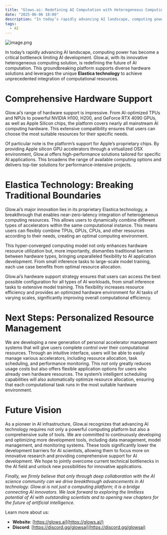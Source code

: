 ```yaml
---
title: "Glows.ai: Redefining AI Computation with Heterogeneous Computing"
date: "2025-06-06 18:00"
description: "In today’s rapidly advancing AI landscape, computing power has become a critical bottleneck limiting AI development."
tags:
  - AI
---
```


![image.png](./img/1_0I7MEEogKOdI52-GOe0bnQ.webp)

In today’s rapidly advancing AI landscape, computing power has become a critical bottleneck limiting AI development. Glow.ai, with its innovative heterogeneous computing solution, is redefining the future of AI computation. This groundbreaking platform supports diverse hardware solutions and leverages the unique **Elastica technology** to achieve unprecedented integration of computational resources.

# **Comprehensive Hardware Support**

Glow.ai’s range of hardware support is impressive. From AI-optimized TPUs and NPUs to powerful NVIDIA H100, H200, and GeForce RTX 4090 GPUs, as well as Apple Silicon chips, the platform covers nearly all mainstream AI computing hardware. This extensive compatibility ensures that users can choose the most suitable resources for their specific needs.

Of particular note is the platform’s support for Apple’s proprietary chips. By providing Apple silicon GPU accelerators through a virtualized OSX environment, Glow.ai offers high-performance solutions tailored for specific AI applications. This broadens the range of available computing options and delivers top-tier solutions for performance-intensive projects.

# **Elastica Technology: Breaking Traditional Boundaries**

Glow.ai’s major innovation lies in its proprietary Elastica technology, a breakthrough that enables near-zero-latency integration of heterogeneous computing resources. This allows users to dynamically combine different types of accelerators within the same computational instance. This means users can flexibly combine TPUs, GPUs, CPUs, and other resources according to their needs, creating an optimal computing environment.

This hyper-converged computing model not only enhances hardware resource utilization but, more importantly, dismantles traditional barriers between hardware types, bringing unparalleled flexibility to AI application development. From small inference tasks to large-scale model training, each use case benefits from optimal resource allocation.

Glow.ai’s hardware support strategy ensures that users can access the best possible configuration for all types of AI workloads, from small inference tasks to extensive model training. This flexibility increases resource efficiency and provides an optimized hardware environment for AI tasks of varying scales, significantly improving overall computational efficiency.

# **Next Steps: Personalized Resource Management**

We are developing a new generation of personal accelerator management systems that will give users complete control over their computational resources. Through an intuitive interface, users will be able to easily manage various accelerators, including resource allocation, task scheduling, and performance monitoring. This not only greatly reduces usage costs but also offers flexible application options for users who already own hardware resources. The system’s intelligent scheduling capabilities will also automatically optimize resource allocation, ensuring that each computational task runs in the most suitable hardware environment.

# **Future Vision**

As a pioneer in AI infrastructure, Glow.ai recognizes that advancing AI technology requires not only a powerful computing platform but also a comprehensive suite of tools. We are committed to continuously developing and optimizing more development tools, including data management, model management, and monitoring systems. These tools significantly lower the development barriers for AI scientists, allowing them to focus more on innovative research and providing comprehensive support for AI development. We hope to jointly overcome current technical bottlenecks in the AI field and unlock new possibilities for innovative applications.

_Finally, we firmly believe that only through deep collaboration with the AI science community can we drive breakthrough advancements in AI technology. Glow.ai is not just a computing platform; it is a bridge connecting AI innovators. We look forward to exploring the limitless potential of AI with outstanding scientists and to opening new chapters for the future of artificial intelligence._

Learn more about us:

- **Website**: [https://glows.ai](https://glows.ai/)
- **Discord**: [https://discord.gg/glowsai](https://discord.gg/glowsai)
